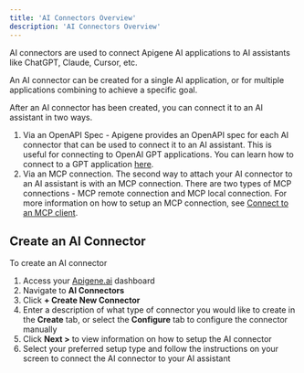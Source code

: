 ```yaml
---
title: 'AI Connectors Overview'
description: 'AI Connectors Overview'
---
```


AI connectors are used to connect Apigene AI applications to AI assistants like ChatGPT, Claude, Cursor, etc.

An AI  connector can be created for a single AI application, or for multiple applications combining to achieve a specific goal. 

After an AI connector has been created, you can connect it to an AI assistant in two ways.

1. Via an OpenAPI Spec - Apigene provides an OpenAPI spec for each AI connector that can be used to connect it to an AI assistant. This is useful for connecting to OpenAI GPT applications. You can learn how to connect to a GPT application [here](/guides/connectors/connect-gpt-application).
2. Via an MCP connection. The second way to attach your AI connector to an AI assistant is with an MCP connection. There are two types of MCP connections - MCP remote connection and MCP local connection. For more information on how to setup an MCP connection, see [Connect to an MCP client](/guides/connectors/connect-mcp-client).


## Create an AI Connector

To create an AI connector

1. Access your [Apigene.ai](http://APIGene.ai) dashboard
2. Navigate to **AI Connectors**
3. Click **+ Create New Connector**
4. Enter a description of what type of connector you would like to create in the **Create** tab, or select the **Configure** tab to configure the connector manually
5. Click **Next >** to view information on how to setup the AI connector 
6. Select your preferred setup type and follow the instructions on your screen to connect the AI connector to your AI assistant
